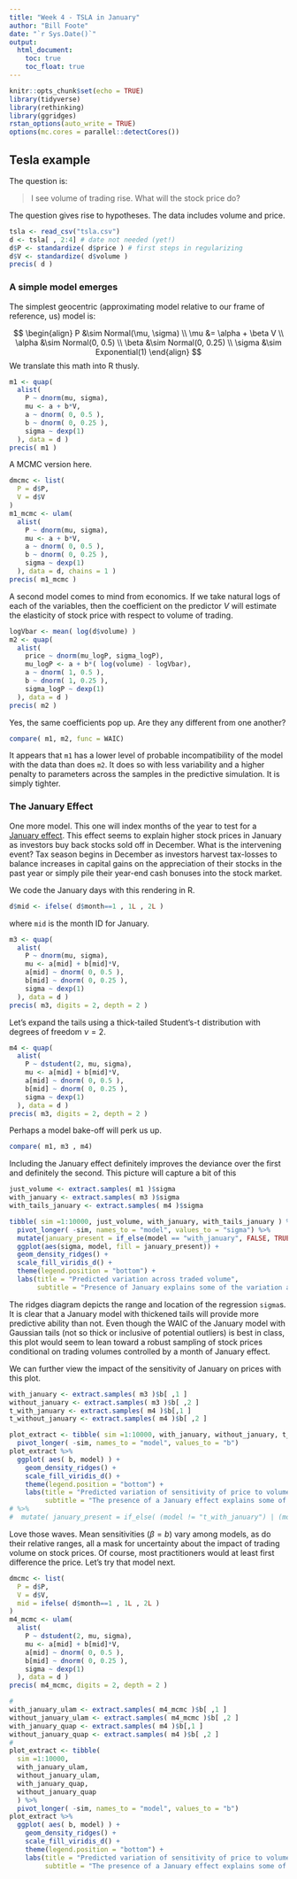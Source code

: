 ---
title: "Week 4 - TSLA in January"
author: "Bill Foote"
date: "`r Sys.Date()`"
output: 
  html_document:
    toc: true
    toc_float: true
---

```{r setup, include=FALSE}
knitr::opts_chunk$set(echo = TRUE)
library(tidyverse)
library(rethinking)
library(ggridges)
rstan_options(auto_write = TRUE)
options(mc.cores = parallel::detectCores())
```

## Tesla example

The question is:

> I see volume of trading rise. What will the stock price do?

The question gives rise to hypotheses. The data includes volume and price.

```{r }
tsla <- read_csv("tsla.csv")
d <- tsla[ , 2:4] # date not needed (yet!)
d$P <- standardize( d$price ) # first steps in regularizing
d$V <- standardize( d$volume )
precis( d )
```

### A simple model emerges

The simplest geocentric (approximating model relative to our frame of reference, us) model is:

$$
\begin{align}
P &\sim Normal(\mu, \sigma) \\
\mu &= \alpha + \beta V \\
\alpha &\sim Normal(0, 0.5) \\
\beta &\sim Normal(0, 0.25) \\
\sigma &\sim Exponential(1)
\end{align}
$$
We translate this math into R thusly.

```{r }
m1 <- quap(
  alist(
    P ~ dnorm(mu, sigma),
    mu <- a + b*V,
    a ~ dnorm( 0, 0.5 ),
    b ~ dnorm( 0, 0.25 ),
    sigma ~ dexp(1)
  ), data = d )
precis( m1 )
```
A MCMC version here.


```{r }
dmcmc <- list(
  P = d$P,
  V = d$V
)
m1_mcmc <- ulam(
  alist(
    P ~ dnorm(mu, sigma),
    mu <- a + b*V,
    a ~ dnorm( 0, 0.5 ),
    b ~ dnorm( 0, 0.25 ),
    sigma ~ dexp(1)
  ), data = d, chains = 1 )
precis( m1_mcmc )
```


A second model comes to mind from economics. If we take natural logs of each of the variables, then the coefficient on the predictor $V$ will estimate the elasticity of stock price with respect to volume of trading.

```{r }
logVbar <- mean( log(d$volume) )
m2 <- quap(
  alist(
    price ~ dnorm(mu_logP, sigma_logP),
    mu_logP <- a + b*( log(volume) - logVbar),
    a ~ dnorm( 1, 0.5 ),
    b ~ dnorm( 1, 0.25 ),
    sigma_logP ~ dexp(1)
  ), data = d )
precis( m2 )
```
Yes, the same coefficients pop up. Are they any different from one another?

```{r}
compare( m1, m2, func = WAIC)
```
It appears that `m1` has a lower level of probable incompatibility of the model with the data than does `m2`. It does so with less variability and a higher penalty to parameters across the samples in the predictive simulation. It is simply tighter. 

### The January Effect

One more model. This one will index months of the year to test for a [January effect](https://www.investopedia.com/terms/j/januaryeffect.asp#:~:text=The%20January%20effect%20is%20a%20perceived%20seasonal%20increase,to%20offset%20realized%20capital%20gains%2C%20prompt%20a%20sell-off.). This effect seems to explain higher stock prices in January as investors buy back stocks sold off in December. What is the intervening event? Tax season begins in December as investors harvest tax-losses to balance increases in capital gains on the appreciation of their stocks in the past year or simply pile their year-end cash bonuses into the stock market.

We code the January days with this rendering in R.

```{r}
d$mid <- ifelse( d$month==1 , 1L , 2L )
```

where `mid` is the month ID for January.

```{r }
m3 <- quap(
  alist(
    P ~ dnorm(mu, sigma),
    mu <- a[mid] + b[mid]*V,
    a[mid] ~ dnorm( 0, 0.5 ),
    b[mid] ~ dnorm( 0, 0.25 ),
    sigma ~ dexp(1)
  ), data = d )
precis( m3, digits = 2, depth = 2 )
```
Let's expand the tails using a thick-tailed Student's-t distribution with degrees of freedom $\nu=2$.

```{r }
m4 <- quap(
  alist(
    P ~ dstudent(2, mu, sigma),
    mu <- a[mid] + b[mid]*V,
    a[mid] ~ dnorm( 0, 0.5 ),
    b[mid] ~ dnorm( 0, 0.25 ),
    sigma ~ dexp(1)
  ), data = d )
precis( m3, digits = 2, depth = 2 )
```

Perhaps a model bake-off will perk us up.

```{r}
compare( m1, m3 , m4)
```

Including the January effect definitely improves the deviance over the first and definitely the second. This picture will capture a bit of this 

```{r}
just_volume <- extract.samples( m1 )$sigma
with_january <- extract.samples( m3 )$sigma
with_tails_january <- extract.samples( m4 )$sigma

tibble( sim =1:10000, just_volume, with_january, with_tails_january ) %>% 
  pivot_longer( -sim, names_to = "model", values_to = "sigma") %>% 
  mutate(january_present = if_else(model == "with_january", FALSE, TRUE)) %>% 
  ggplot(aes(sigma, model, fill = january_present)) +
  geom_density_ridges() +
  scale_fill_viridis_d() +
  theme(legend.position = "bottom") +
  labs(title = "Predicted variation across traded volume",
       subtitle = "Presence of January explains some of the variation across volume.")
```
The ridges diagram depicts the range and location of the regression `sigma`s. It is clear that a January model with thickened tails will provide more predictive ability than not. Even though the WAIC of the January model with Gaussian tails (not so thick or inclusive of potential outliers) is best in class, this plot would seem to lean toward a robust sampling of stock prices conditional on trading volumes controlled by a month of January effect.

We can further view the impact of the sensitivity of January on prices with this plot.

```{r}
with_january <- extract.samples( m3 )$b[ ,1 ]
without_january <- extract.samples( m3 )$b[ ,2 ]
t_with_january <- extract.samples( m4 )$b[,1 ]
t_without_january <- extract.samples( m4 )$b[ ,2 ]

plot_extract <- tibble( sim =1:10000, with_january, without_january, t_with_january, t_without_january ) %>% 
  pivot_longer( -sim, names_to = "model", values_to = "b") 
plot_extract %>%   
  ggplot( aes( b, model) ) +
    geom_density_ridges() +
    scale_fill_viridis_d() +
    theme(legend.position = "bottom") +
    labs(title = "Predicted variation of sensitivity of price to volume",
         subtitle = "The presence of a January effect explains some of the sensitivity of price to volume.")
# %>% 
#  mutate( january_present = if_else( (model != "t_with_january") | (model != "with_January"), FALSE, TRUE ) )
```
Love those waves. Mean sensitivities ($\beta = b$) vary among models, as do their relative ranges, all a mask for uncertainty about the impact of trading volume on stock prices. Of course, most practitioners would at least first difference the price. Let's try that model next.

```{r}
dmcmc <- list(
  P = d$P,
  V = d$V,
  mid = ifelse( d$month==1 , 1L , 2L )
)
m4_mcmc <- ulam(
  alist(
    P ~ dstudent(2, mu, sigma),
    mu <- a[mid] + b[mid]*V,
    a[mid] ~ dnorm( 0, 0.5 ),
    b[mid] ~ dnorm( 0, 0.25 ),
    sigma ~ dexp(1)
  ), data = d )
precis( m4_mcmc, digits = 2, depth = 2 )
```
```{r}
#
with_january_ulam <- extract.samples( m4_mcmc )$b[ ,1 ]
without_january_ulam <- extract.samples( m4_mcmc )$b[ ,2 ]
with_january_quap <- extract.samples( m4 )$b[,1 ]
without_january_quap <- extract.samples( m4 )$b[ ,2 ]
#
plot_extract <- tibble( 
  sim =1:10000, 
  with_january_ulam, 
  without_january_ulam, 
  with_january_quap, 
  without_january_quap 
  ) %>% 
  pivot_longer( -sim, names_to = "model", values_to = "b") 
plot_extract %>%   
  ggplot( aes( b, model) ) +
    geom_density_ridges() +
    scale_fill_viridis_d() +
    theme(legend.position = "bottom") +
    labs(title = "Predicted variation of sensitivity of price to volume",
         subtitle = "The presence of a January effect explains some of the sensitivity of price to volume.")
```
